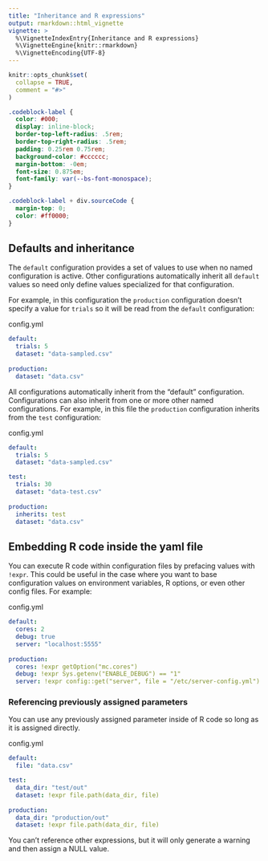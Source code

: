 ```yaml
---
title: "Inheritance and R expressions"
output: rmarkdown::html_vignette
vignette: >
  %\VignetteIndexEntry{Inheritance and R expressions}
  %\VignetteEngine{knitr::rmarkdown}
  %\VignetteEncoding{UTF-8}
---
```


```r
knitr::opts_chunk$set(
  collapse = TRUE,
  comment = "#>"
)
```

```css
.codeblock-label {
  color: #000;
  display: inline-block;
  border-top-left-radius: .5rem;
  border-top-right-radius: .5rem;
  padding: 0.25rem 0.75rem;
  background-color: #cccccc;
  margin-bottom: -0em;
  font-size: 0.875em;
  font-family: var(--bs-font-monospace);
}

.codeblock-label + div.sourceCode {
  margin-top: 0;
  color: #ff0000;
}

```

## Defaults and inheritance

The `default` configuration provides a set of values to use when no named configuration is active. Other configurations automatically inherit all `default` values so need only define values specialized for that configuration.

For example, in this configuration the `production` configuration doesn't specify a value for `trials` so it will be read from the `default` configuration:

<p class = "codeblock-label">config.yml</p>

```yaml
default:
  trials: 5
  dataset: "data-sampled.csv"
  
production:
  dataset: "data.csv"
```

All configurations automatically inherit from the "default" configuration. Configurations can also inherit from one or more other named configurations. For example, in this file the `production` configuration inherits from the `test` configuration:

<p class = "codeblock-label">config.yml</p>

```yaml
default:
  trials: 5
  dataset: "data-sampled.csv"

test:
  trials: 30
  dataset: "data-test.csv"
  
production:
  inherits: test
  dataset: "data.csv"
```

## Embedding R code inside the yaml file

You can execute R code within configuration files by prefacing values with `!expr`. This could be useful in the case where you want to base configuration values on environment variables, R options, or even other config files. For example:

<p class = "codeblock-label">config.yml</p>

```yaml
default:
  cores: 2
  debug: true
  server: "localhost:5555"
   
production:
  cores: !expr getOption("mc.cores")
  debug: !expr Sys.getenv("ENABLE_DEBUG") == "1"
  server: !expr config::get("server", file = "/etc/server-config.yml")
```

### Referencing previously assigned parameters

You can use any previously assigned parameter inside of R code so long as it is assigned directly.

<p class = "codeblock-label">config.yml</p>

```yaml
default:
  file: "data.csv"

test:
  data_dir: "test/out"
  dataset: !expr file.path(data_dir, file)
  
production:
  data_dir: "production/out"
  dataset: !expr file.path(data_dir, file)
```

You can't reference other expressions, but it will only generate a warning and then assign a NULL value.
